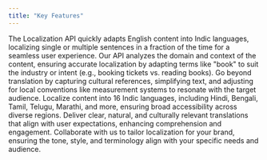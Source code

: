 ```yaml
---
title: "Key Features"
---
```

<CardGroup cols={2}>
  <Card title="Rapid Content Localization" icon="bolt">
    The Localization API quickly adapts English content into Indic languages, 
    localizing single or multiple sentences in a fraction of the time for a seamless user experience.
  </Card>
  <Card title="Context-Aware Localization" icon="brain">
    Our API analyzes the domain and context of the content, ensuring accurate localization 
    by adapting terms like "book" to suit the industry or intent (e.g., booking tickets vs. reading books).
  </Card>
  <Card title="Cultural Nuance Adaptation" icon="globe">
    Go beyond translation by capturing cultural references, simplifying text, 
    and adjusting for local conventions like measurement systems to resonate with the target audience.
  </Card>
  <Card title="Wide Language Support" icon="language">
    Localize content into 16 Indic languages, including Hindi, Bengali, Tamil, Telugu, Marathi, 
    and more, ensuring broad accessibility across diverse regions.
  </Card>
</CardGroup>

<CardGroup cols={2}>
  <Card title="High-Quality Localization" icon="waveform">
    Deliver clear, natural, and culturally relevant translations that align with user expectations, 
    enhancing comprehension and engagement.
  </Card>
  <Card title="Custom Localization Solutions" icon="star">
    Collaborate with us to tailor localization for your brand, ensuring the tone, style, 
    and terminology align with your specific needs and audience.
  </Card>
</CardGroup>
